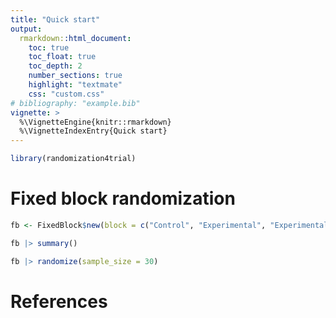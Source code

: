 ```yaml
---
title: "Quick start"
output:
  rmarkdown::html_document:
    toc: true
    toc_float: true
    toc_depth: 2
    number_sections: true
    highlight: "textmate"
    css: "custom.css"
# bibliography: "example.bib"
vignette: >
  %\VignetteEngine{knitr::rmarkdown}
  %\VignetteIndexEntry{Quick start}
---
```


```r
library(randomization4trial)
```

# Fixed block randomization
```r
fb <- FixedBlock$new(block = c("Control", "Experimental", "Experimental"))

fb |> summary()

fb |> randomize(sample_size = 30)
```

# References
